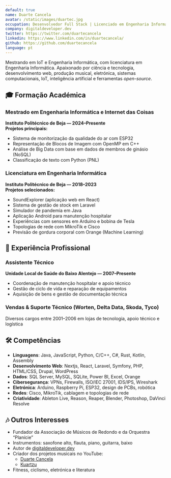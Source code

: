 ```yaml
---
default: true
name: Duarte Cancela
avatar: /static/images/duartec.jpg
occupation: Desenvolvedor Full Stack | Licenciado em Engenharia Informática | Mestrando em IoT e Engenharia Informática | Produtor Musical
company: digitaldeveloper.dev
twitter: https://twitter.com/duartecancela
linkedin: https://www.linkedin.com/in/duartecancela/
github: https://github.com/duartecancela
language: pt
---
```



Mestrando em IoT e Engenharia Informática, com licenciatura em Engenharia Informática. Apaixonado por ciência e tecnologia, desenvolvimento web, produção musical, eletrónica, sistemas computacionais, IoT, inteligência artificial e ferramentas _open-source_.

## 🎓 Formação Académica

### Mestrado em Engenharia Informática e Internet das Coisas  
**Instituto Politécnico de Beja — 2024–Presente**  
**Projetos principais:**
- Sistema de monitorização da qualidade do ar com ESP32  
- Representação de Blocos de Imagem com OpenMP em C++  
- Análise de Big Data com base em dados de membros de ginásio (NoSQL)  
- Classificação de texto com Python (PNL)

### Licenciatura em Engenharia Informática  
**Instituto Politécnico de Beja — 2018–2023**  
**Projetos selecionados:**
- SoundExplorer (aplicação web em React)  
- Sistema de gestão de stock em Laravel  
- Simulador de pandemia em Java  
- Aplicação Android para manutenção hospitalar  
- Experiências com sensores em Arduino e bobina de Tesla  
- Topologias de rede com MikroTik e Cisco  
- Previsão de gordura corporal com Orange (Machine Learning)

## 💼 Experiência Profissional

### Assistente Técnico  
**Unidade Local de Saúde do Baixo Alentejo — 2007–Presente**
- Coordenação de manutenção hospitalar e apoio técnico  
- Gestão de ciclo de vida e reparação de equipamentos  
- Aquisição de bens e gestão de documentação técnica

### Vendas & Suporte Técnico (Worten, Delta Data, Skoda, Tyco)  
Diversos cargos entre 2001–2006 em lojas de tecnologia, apoio técnico e logística

## 🛠 Competências

- **Linguagens**: Java, JavaScript, Python, C/C++, C#, Rust, Kotlin, Assembly  
- **Desenvolvimento Web**: Nextjs, React, Laravel, Symfony, PHP, HTML/CSS, Drupal, WordPress  
- **Dados**: SQL Server, MySQL, SQLite, Power BI, Excel, Orange  
- **Cibersegurança**: VPNs, Firewalls, ISO/IEC 27001, IDS/IPS, Wireshark  
- **Eletrónica**: Arduino, Raspberry Pi, ESP32, design de PCBs, robótica  
- **Redes**: Cisco, MikroTik, cablagem e topologias de rede  
- **Criatividade**: Ableton Live, Reason, Reaper, Blender, Photoshop, DaVinci Resolve

## 🎶 Outros Interesses

- Fundador da Associação de Músicos de Redondo e da Orquestra “Planície”  
- Instrumentos: saxofone alto, flauta, piano, guitarra, baixo  
- Autor de [digitaldeveloper.dev](https://www.digitaldeveloper.dev)  
- Criador dos projetos musicais no YouTube:  
  - [Duarte Cancela](https://www.youtube.com/@duartecancela)  
  - [Kuartzu](https://www.youtube.com/@kuartzumusic5966)  
- Fitness, ciclismo, eletrónica e literatura